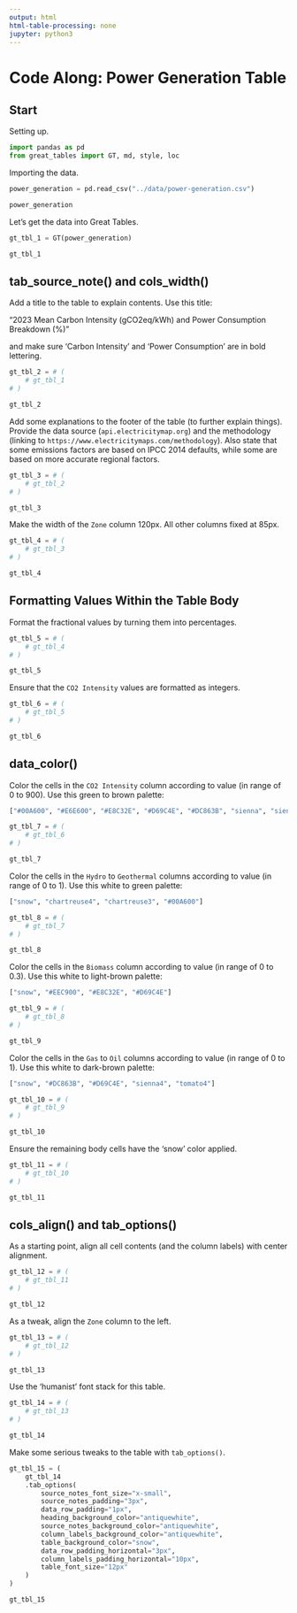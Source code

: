 ```yaml
---
output: html
html-table-processing: none
jupyter: python3
---
```


# Code Along: Power Generation Table

## Start

Setting up.

```python
import pandas as pd
from great_tables import GT, md, style, loc
```

Importing the data.

```python
power_generation = pd.read_csv("../data/power-generation.csv")

power_generation
```

Let's get the data into Great Tables.

```python
gt_tbl_1 = GT(power_generation)

gt_tbl_1
```

## tab_source_note() and cols_width()

Add a title to the table to explain contents. Use this title:

"2023 Mean Carbon Intensity (gCO2eq/kWh) and Power Consumption Breakdown (%)"

and make sure 'Carbon Intensity' and 'Power Consumption' are in bold lettering.

```python
gt_tbl_2 = # (
    # gt_tbl_1
# )

gt_tbl_2
```

Add some explanations to the footer of the table (to further explain things).
Provide the data source (`api.electricitymap.org`) and the methodology (linking 
to `https://www.electricitymaps.com/methodology`). Also state that some
emissions factors are based on IPCC 2014 defaults, while some are based on
more accurate regional factors.

```python
gt_tbl_3 = # (
    # gt_tbl_2
# )

gt_tbl_3
```

Make the width of the `Zone` column 120px. All other columns fixed at 85px.

```python
gt_tbl_4 = # (
    # gt_tbl_3
# )

gt_tbl_4
```

## Formatting Values Within the Table Body

Format the fractional values by turning them into percentages.

```python
gt_tbl_5 = # (
    # gt_tbl_4
# )

gt_tbl_5
```

Ensure that the `CO2 Intensity` values are formatted as integers.

```python
gt_tbl_6 = # (
    # gt_tbl_5
# )

gt_tbl_6
```

## data_color()

Color the cells in the `CO2 Intensity` column according to value (in range of 0 to 900). Use this green to brown palette:

```py
["#00A600", "#E6E600", "#E8C32E", "#D69C4E", "#DC863B", "sienna", "sienna4", "tomato4", "brown"]
```

```python
gt_tbl_7 = # (
    # gt_tbl_6
# )

gt_tbl_7
```

Color the cells in the `Hydro` to `Geothermal` columns according to value (in range of 0 to 1). Use this white to green palette:

```py
["snow", "chartreuse4", "chartreuse3", "#00A600"]
```

```python
gt_tbl_8 = # (
    # gt_tbl_7
# )

gt_tbl_8
```

Color the cells in the `Biomass` column according to value (in range of 0 to 0.3). Use this white to light-brown palette:

```py
["snow", "#EEC900", "#E8C32E", "#D69C4E"]
```

```python
gt_tbl_9 = # (
    # gt_tbl_8
# )

gt_tbl_9
```

Color the cells in the `Gas` to `Oil` columns according to value (in range of 0 to 1). Use this white to dark-brown palette:

```py
["snow", "#DC863B", "#D69C4E", "sienna4", "tomato4"]
```

```python
gt_tbl_10 = # (
    # gt_tbl_9
# )

gt_tbl_10
```

Ensure the remaining body cells have the 'snow' color applied.

```python
gt_tbl_11 = # (
    # gt_tbl_10
# )

gt_tbl_11
```

## cols_align() and tab_options()

As a starting point, align all cell contents (and the column labels) with center alignment.

```python
gt_tbl_12 = # (
    # gt_tbl_11
# )

gt_tbl_12
```

As a tweak, align the `Zone` column to the left.

```python
gt_tbl_13 = # (
    # gt_tbl_12
# )

gt_tbl_13
```

Use the 'humanist' font stack for this table.

```python
gt_tbl_14 = # (
    # gt_tbl_13
# )

gt_tbl_14
```

Make some serious tweaks to the table with `tab_options()`.

```python
gt_tbl_15 = (
    gt_tbl_14
    .tab_options(
        source_notes_font_size="x-small",
        source_notes_padding="3px",
        data_row_padding="1px",
        heading_background_color="antiquewhite",
        source_notes_background_color="antiquewhite",
        column_labels_background_color="antiquewhite",
        table_background_color="snow",
        data_row_padding_horizontal="3px",
        column_labels_padding_horizontal="10px",
        table_font_size="12px"
    )
)

gt_tbl_15
```
